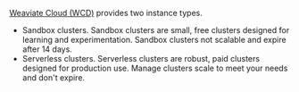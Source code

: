[Weaviate Cloud (WCD)](https://console.weaviate.cloud/) provides two instance types.

 - Sandbox clusters. Sandbox clusters are small, free clusters designed for learning and experimentation. Sandbox clusters not scalable and expire after 14 days.
 - Serverless clusters. Serverless clusters are robust, paid clusters designed for production use. Manage clusters scale to meet your needs and don't expire.
